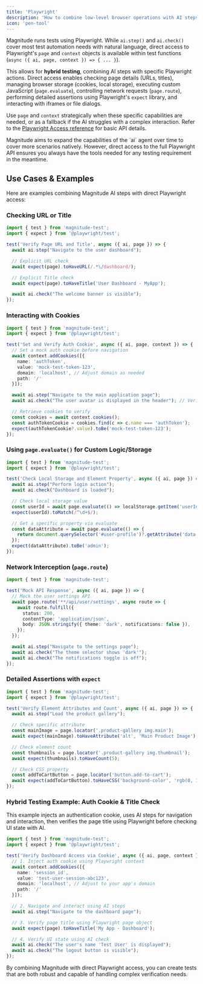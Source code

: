 ```yaml
---
title: 'Playwright'
description: 'How to combine low-level browser operations with AI steps'
icon: 'pen-tool'
---
```


Magnitude runs tests using Playwright. While `ai.step()` and `ai.check()` cover most test automation needs with natural language, direct access to Playwright's `page` and `context` objects is available within test functions (`async ({ ai, page, context }) => { ... }`).

This allows for **hybrid testing**, combining AI steps with specific Playwright actions. Direct access enables checking page details (URLs, titles), managing browser storage (cookies, local storage), executing custom JavaScript (`page.evaluate`), controlling network requests (`page.route`), performing detailed assertions using Playwright's `expect` library, and interacting with iframes or file dialogs.

Use `page` and `context` strategically when these specific capabilities are needed, or as a fallback if the AI struggles with a complex interaction. Refer to the [Playwright Access reference](../reference/playwright-access) for basic API details.

<Note>
Magnitude aims to expand the capabilities of the `ai` agent over time to cover more scenarios natively. However, direct access to the full Playwright API ensures you always have the tools needed for any testing requirement in the meantime.
</Note>

## Use Cases & Examples

Here are examples combining Magnitude AI steps with direct Playwright access:

### Checking URL or Title

```typescript
import { test } from 'magnitude-test';
import { expect } from '@playwright/test';

test('Verify Page URL and Title', async ({ ai, page }) => {
  await ai.step("Navigate to the user dashboard");

  // Explicit URL check
  await expect(page).toHaveURL(/.*\/dashboard/);

  // Explicit Title check
  await expect(page).toHaveTitle('User Dashboard - MyApp');

  await ai.check("The welcome banner is visible");
});
```

### Interacting with Cookies

```typescript
import { test } from 'magnitude-test';
import { expect } from '@playwright/test';

test('Set and Verify Auth Cookie', async ({ ai, page, context }) => {
  // Set a mock auth cookie before navigation
  await context.addCookies([{
    name: 'authToken',
    value: 'mock-test-token-123',
    domain: 'localhost', // Adjust domain as needed
    path: '/'
  }]);

  await ai.step("Navigate to the main application page");
  await ai.check("The user avatar is displayed in the header"); // Verify effect of cookie

  // Retrieve cookies to verify
  const cookies = await context.cookies();
  const authTokenCookie = cookies.find(c => c.name === 'authToken');
  expect(authTokenCookie?.value).toBe('mock-test-token-123');
});
```

### Using `page.evaluate()` for Custom Logic/Storage

```typescript
import { test } from 'magnitude-test';
import { expect } from '@playwright/test';

test('Check Local Storage and Element Property', async ({ ai, page }) => {
  await ai.step("Perform login action");
  await ai.check("Dashboard is loaded");

  // Check local storage value
  const userId = await page.evaluate(() => localStorage.getItem('userId'));
  expect(userId).toMatch(/^\d+$/);

  // Get a specific property via evaluate
  const dataAttribute = await page.evaluate(() => {
    return document.querySelector('#user-profile')?.getAttribute('data-user-role');
  });
  expect(dataAttribute).toBe('admin');
});
```

### Network Interception (`page.route`)

```typescript
import { test } from 'magnitude-test';

test('Mock API Response', async ({ ai, page }) => {
  // Mock the user settings API
  await page.route('**/api/user/settings', async route => {
    await route.fulfill({
      status: 200,
      contentType: 'application/json',
      body: JSON.stringify({ theme: 'dark', notifications: false }),
    });
  });

  await ai.step("Navigate to the settings page");
  await ai.check("The theme selector shows 'dark'");
  await ai.check("The notifications toggle is off");
});
```

### Detailed Assertions with `expect`

```typescript
import { test } from 'magnitude-test';
import { expect } from '@playwright/test';

test('Verify Element Attributes and Count', async ({ ai, page }) => {
  await ai.step("Load the product gallery");

  // Check specific attribute
  const mainImage = page.locator('.product-gallery img.main');
  await expect(mainImage).toHaveAttribute('alt', 'Main Product Image');

  // Check element count
  const thumbnails = page.locator('.product-gallery img.thumbnail');
  await expect(thumbnails).toHaveCount(5);

  // Check CSS property
  const addToCartButton = page.locator('button.add-to-cart');
  await expect(addToCartButton).toHaveCSS('background-color', 'rgb(0, 128, 0)');
});
```

### Hybrid Testing Example: Auth Cookie & Title Check

This example injects an authentication cookie, uses AI steps for navigation and interaction, then verifies the page title using Playwright before checking UI state with AI.

```typescript
import { test } from 'magnitude-test';
import { expect } from '@playwright/test';

test('Verify Dashboard Access via Cookie', async ({ ai, page, context }) => {
  // 1. Inject auth cookie using Playwright context
  await context.addCookies([{
    name: 'session_id',
    value: 'test-user-session-abc123',
    domain: 'localhost', // Adjust to your app's domain
    path: '/'
  }]);

  // 2. Navigate and interact using AI steps
  await ai.step("Navigate to the dashboard page");

  // 3. Verify page title using Playwright page object
  await expect(page).toHaveTitle('My App - Dashboard');

  // 4. Verify UI state using AI check
  await ai.check("The user's name 'Test User' is displayed");
  await ai.check("The logout button is visible");
});
```



By combining Magnitude with direct Playwright access, you can create tests that are both robust and capable of handling complex verification needs.
